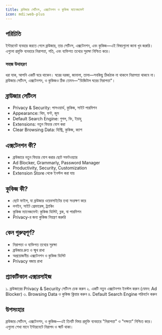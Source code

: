```yaml
---
title: ব্রাউজার সেটিংস, এক্সটেনশন ও কুকিজ ম্যানেজমেন্ট
icon: mdi:web-plus
---
```


## পরিচিতি

ইন্টারনেট ব্যবহার করতে গেলে ব্রাউজার, তার সেটিংস, এক্সটেনশন, এবং কুকিজ—এই বিষয়গুলো জানা খুব জরুরি। এগুলো প্রযুক্তি ব্যবহারে নিরাপত্তা, গতি, এবং ব্যক্তিগত তথ্যের সুরক্ষা নিশ্চিত করে।

### সহজ উদাহরণ
ধরা যাক, আপনি একটি ঘরে থাকেন। ঘরের দরজা, জানালা, তালা—সবকিছু ঠিকঠাক না থাকলে নিরাপত্তা থাকবে না। ব্রাউজার সেটিংস, এক্সটেনশন, ও কুকিজও ঠিক তেমন—"ডিজিটাল ঘরের নিরাপত্তা"।

## ব্রাউজার সেটিংস

- Privacy & Security: পাসওয়ার্ড, কুকিজ, সাইট পারমিশন
- Appearance: থিম, ফন্ট, জুম
- Default Search Engine: গুগল, বিং, ইয়াহু
- Extensions: নতুন ফিচার যোগ করা
- Clear Browsing Data: হিস্ট্রি, কুকিজ, ক্যাশ

## এক্সটেনশন কী?

- ব্রাউজারে নতুন ফিচার যোগ করার ছোট সফটওয়্যার
- Ad Blocker, Grammarly, Password Manager
- Productivity, Security, Customization
- Extension Store থেকে ইনস্টল করা যায়

## কুকিজ কী?

- ছোট ফাইল, যা ব্রাউজার ওয়েবসাইটের তথ্য সংরক্ষণ করে
- লগইন, সাইট প্রেফারেন্স, ট্র্যাকিং
- কুকিজ ম্যানেজমেন্ট: কুকিজ ডিলিট, ব্লক, বা পারমিশন
- Privacy-র জন্য কুকিজ নিয়ন্ত্রণ জরুরি

## কেন গুরুত্বপূর্ণ?

- নিরাপত্তা ও ব্যক্তিগত তথ্যের সুরক্ষা
- ব্রাউজার দ্রুত ও স্মুথ রাখা
- অপ্রয়োজনীয় এক্সটেনশন ও কুকিজ ডিলিট
- Privacy বজায় রাখা

## প্র্যাকটিকাল এক্সারসাইজ

১. ব্রাউজারের Privacy & Security সেটিংস চেক করুন
২. একটি নতুন এক্সটেনশন ইনস্টল করুন (যেমন: Ad Blocker)
৩. Browsing Data ও কুকিজ ক্লিয়ার করুন
৪. Default Search Engine পরিবর্তন করুন

## উপসংহার

ব্রাউজার সেটিংস, এক্সটেনশন, ও কুকিজ—এই তিনটি বিষয় প্রযুক্তি ব্যবহারে "নিরাপত্তা" ও "দক্ষতা" নিশ্চিত করে। এগুলো শেখা মানে ইন্টারনেটে নিরাপদ ও স্মার্ট থাকা।
